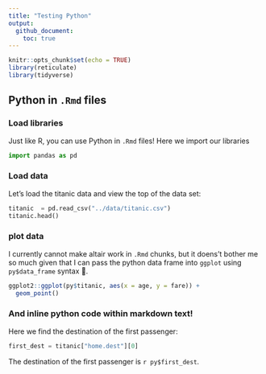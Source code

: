 ```yaml
---
title: "Testing Python"
output: 
  github_document:
    toc: true
---
```


```r
knitr::opts_chunk$set(echo = TRUE)
library(reticulate)
library(tidyverse)
```

## Python in `.Rmd` files

### Load libraries

Just like R, you can use Python in `.Rmd` files! Here we import our libraries

```python
import pandas as pd
```

### Load data

Let's load the titanic data and view the top of the data set:

```python
titanic  = pd.read_csv("../data/titanic.csv")
titanic.head()
```

### plot data

I currently cannot make altair work in `.Rmd` chunks, but it doens't bother me so much given that I can pass the python data frame into `ggplot` using `py$data_frame` syntax 🤷.

```r
ggplot2::ggplot(py$titanic, aes(x = age, y = fare)) +
  geom_point()
```

### And inline python code within markdown text!

Here we find the destination of the first passenger:

```python
first_dest = titanic["home.dest"][0]
```

The destination of the first passenger is `r py$first_dest`.